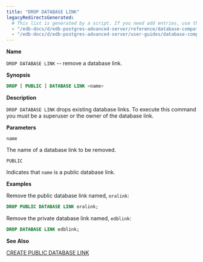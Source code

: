 ```yaml
---
title: "DROP DATABASE LINK"
legacyRedirectsGenerated:
  # This list is generated by a script. If you need add entries, use the `legacyRedirects` key.
  - "/edb-docs/d/edb-postgres-advanced-server/reference/database-compatibility-for-oracle-developers-reference-guide/9.6/Database_Compatibility_for_Oracle_Developers_Reference_Guide.1.059.html"
  - "/edb-docs/d/edb-postgres-advanced-server/user-guides/database-compatibility-for-oracle-developers-guide/9.5/Database_Compatibility_for_Oracle_Developers_Guide.1.087.html"
---
```


<div id="drop_public_database_link" class="registered_link"></div>

**Name**

`DROP DATABASE LINK` -- remove a database link.

**Synopsis**

```sql
DROP [ PUBLIC ] DATABASE LINK <name>
```

**Description**

`DROP DATABASE LINK` drops existing database links. To execute this command you must be a superuser or the owner of the database link.

**Parameters**

`name`

 The name of a database link to be removed.

`PUBLIC`

 Indicates that `name` is a public database link.

**Examples**

Remove the public database link named, `oralink`:

```sql
DROP PUBLIC DATABASE LINK oralink;
```

Remove the private database link named, `edblink`:

```sql
DROP DATABASE LINK edblink;
```

**See Also**

[CREATE PUBLIC DATABASE LINK](21_create_public_database_link/#create_public_database_link)
